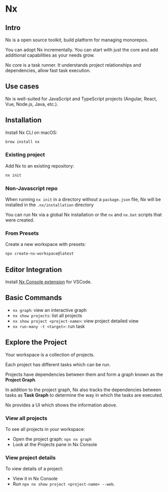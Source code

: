# Nx

## Intro

Nx is a open source toolkit, build platform for managing monorepos.

You can adopt Nx incrementally. You can start with just the core and add additional capabilities as your needs grow.

Nx core is a task runner. It understands project relationships and dependencies, allow fast task execution.


## Use cases

Nx is well-suited for JavaScript and TypeScript projects (Angular, React, Vue, Node.js, Java, etc.).


## Installation

Install Nx CLI on macOS:

```sh
brew install nx
```

### Existing project

Add Nx to an existing repository:

```sh
nx init
```

### Non-Javascript repo

When running `nx init` in a directory without a `package.json` file, Nx will be installed in the `.nx/installation` directory

You can run Nx via a global Nx installation or the `nx` and `nx.bat` scripts that were created.


### From Presets

Create a new workspace with presets:
```sh
npx create-nx-workspace@latest
```


## Editor Integration

Install [Nx Console extension](https://code.visualstudio.com/) for VSCode.


## Basic Commands

- `nx graph`: view an interactive graph
- `nx show projects`: list all projects
- `nx show project <project-name>`: view project detailed view
- `nx run-many -t <target>`: run task


## Explore the Project

Your workspace is a collection of projects.

Each project has different tasks which can be run.

Projects have dependencies between them and form a graph known as the **Project Graph**.

In addition to the project graph, Nx also tracks the dependencies between tasks as **Task Graph** to determine the way in which the tasks are executed.

Nx provides a UI which shows the information above.

### View all projects

To see all projects in your workspace:
- Open the project graph: `npx nx graph`
- Look at the Projects pane in Nx Console

### View project details

To view details of a project:
- View it in Nx Console
- Run `npx nx show project <project-name> --web`.
